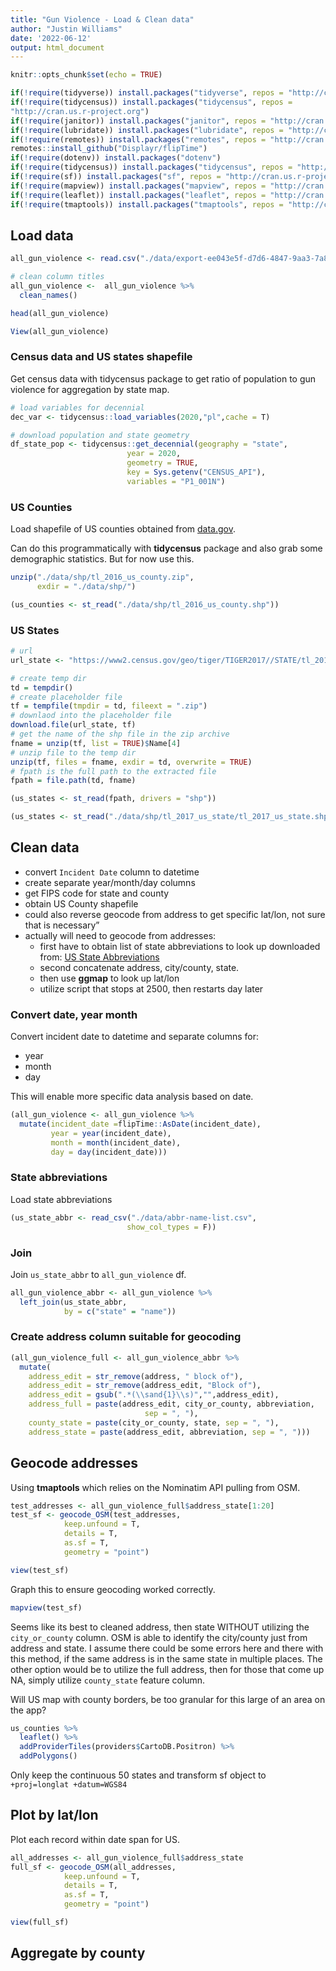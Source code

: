 ```yaml
---
title: "Gun Violence - Load & Clean data"
author: "Justin Williams"
date: '2022-06-12'
output: html_document
---
```


```r
knitr::opts_chunk$set(echo = TRUE)
```

```r
if(!require(tidyverse)) install.packages("tidyverse", repos = "http://cran.us.r-project.org")
if(!require(tidycensus)) install.packages("tidycensus", repos = 
"http://cran.us.r-project.org")
if(!require(janitor)) install.packages("janitor", repos = "http://cran.us.r-project.org")
if(!require(lubridate)) install.packages("lubridate", repos = "http://cran.us.r-project.org")
if(!require(remotes)) install.packages("remotes", repos = "http://cran.us.r-project.org")
remotes::install_github("Displayr/flipTime")
if(!require(dotenv)) install.packages("dotenv")
if(!require(tidycensus)) install.packages("tidycensus", repos = "http://cran.us.r-project.org")
if(!require(sf)) install.packages("sf", repos = "http://cran.us.r-project.org")
if(!require(mapview)) install.packages("mapview", repos = "http://cran.us.r-project.org")
if(!require(leaflet)) install.packages("leaflet", repos = "http://cran.us.r-project.org")
if(!require(tmaptools)) install.packages("tmaptools", repos = "http://cran.us.r-project.org")
```

## Load data

```r
all_gun_violence <- read.csv("./data/export-ee043e5f-d7d6-4847-9aa3-7a86fcec4f5a.csv")

# clean column titles
all_gun_violence <-  all_gun_violence %>% 
  clean_names()

head(all_gun_violence)

View(all_gun_violence)
```
### Census data and US states shapefile

Get census data with tidycensus package to get ratio of population to gun violence for aggregation by state map.

```r
# load variables for decennial 
dec_var <- tidycensus::load_variables(2020,"pl",cache = T)

# download population and state geometry
df_state_pop <- tidycensus::get_decennial(geography = "state",
                          year = 2020,
                          geometry = TRUE,
                          key = Sys.getenv("CENSUS_API"),
                          variables = "P1_001N")
```


### US Counties
Load shapefile of US counties obtained from
[data.gov](https://catalog.data.gov/dataset/tiger-line-shapefile-2016-nation-u-s-current-county-and-equivalent-national-shapefile).

Can do this programmatically with **tidycensus** package and also grab some demographic statistics. But for now use this. 

```r
unzip("./data/shp/tl_2016_us_county.zip",
      exdir = "./data/shp/")

(us_counties <- st_read("./data/shp/tl_2016_us_county.shp"))
```

### US States

```r
# url
url_state <- "https://www2.census.gov/geo/tiger/TIGER2017//STATE/tl_2017_us_state.zip"

# create temp dir
td = tempdir()
# create placeholder file
tf = tempfile(tmpdir = td, fileext = ".zip")
# downlaod into the placeholder file
download.file(url_state, tf)
# get the name of the shp file in the zip archive
fname = unzip(tf, list = TRUE)$Name[4]
# unzip file to the temp dir
unzip(tf, files = fname, exdir = td, overwrite = TRUE)
# fpath is the full path to the extracted file
fpath = file.path(td, fname)

(us_states <- st_read(fpath, drivers = "shp"))
```
```r
(us_states <- st_read("./data/shp/tl_2017_us_state/tl_2017_us_state.shp"))
```

## Clean data

- convert `Incident Date` column to datetime
- create separate year/month/day columns
- get FIPS code for state and county
- obtain US County shapefile
- could also reverse geocode from address to get specific lat/lon, not sure that is necessary"
- actually will need to geocode from addresses:
  - first have to obtain list of state abbreviations to look up downloaded from:
  [US State Abbreviations](https://worldpopulationreview.com/states/state-abbreviations) 
  - second concatenate address, city/county, state.
  - then use **ggmap** to look up lat/lon
  - utilize script that stops at 2500, then restarts day later
  
### Convert date, year month

Convert incident date to datetime and separate columns for:

  - year
  - month
  - day
  
This will enable more specific data analysis based on date.

```r
(all_gun_violence <- all_gun_violence %>% 
  mutate(incident_date =flipTime::AsDate(incident_date),
         year = year(incident_date),
         month = month(incident_date),
         day = day(incident_date)))
```
  
### State abbreviations

Load state abbreviations

```r
(us_state_abbr <- read_csv("./data/abbr-name-list.csv",
                          show_col_types = F))
```

### Join

Join `us_state_abbr` to `all_gun_violence` df.

```r
all_gun_violence_abbr <- all_gun_violence %>% 
  left_join(us_state_abbr,
            by = c("state" = "name"))
```

  
### Create address column suitable for geocoding

```r
(all_gun_violence_full <- all_gun_violence_abbr %>% 
  mutate(
    address_edit = str_remove(address, " block of"),
    address_edit = str_remove(address_edit, "Block of"),
    address_edit = gsub(".*(\\sand{1}\\s)","",address_edit),
    address_full = paste(address_edit, city_or_county, abbreviation,
                              sep = ", "),
    county_state = paste(city_or_county, state, sep = ", "),
    address_state = paste(address_edit, abbreviation, sep = ", ")))
```

## Geocode addresses

Using **tmaptools** which relies on the Nominatim API pulling from OSM.

```r
test_addresses <- all_gun_violence_full$address_state[1:20]
test_sf <- geocode_OSM(test_addresses,
            keep.unfound = T,
            details = T,
            as.sf = T,
            geometry = "point")

view(test_sf)
```


Graph this to ensure geocoding worked correctly.

```r
mapview(test_sf)
```

Seems like its best to cleaned address, then state WITHOUT utilizing the `city_or_county` column. OSM is able to identify the city/county just from address and state. I assume there could be some errors here and there with this method, if the same address is in the same state in multiple places. The other option would be to utilize the full address, then for those that come up NA, simply utilize `county_state` feature column. 

Will US map with county borders, be too granular for this large of an area on the app?

```r
us_counties %>% 
  leaflet() %>% 
  addProviderTiles(providers$CartoDB.Positron) %>% 
  addPolygons()
```

Only keep the continuous 50 states and transform sf object to `+proj=longlat +datum=WGS84`

## Plot by lat/lon

Plot each record within date span for US.

```r
all_addresses <- all_gun_violence_full$address_state
full_sf <- geocode_OSM(all_addresses,
            keep.unfound = T,
            details = T,
            as.sf = T,
            geometry = "point")

view(full_sf)
```

## Aggregate by county

